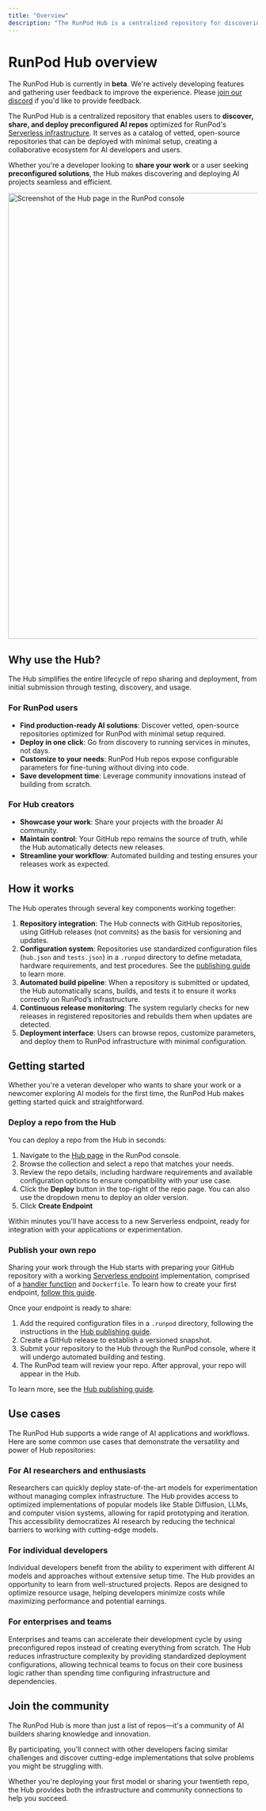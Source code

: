 ```yaml
---
title: "Overview"
description: "The RunPod Hub is a centralized repository for discovering, sharing, and deploying preconfigured AI repos optimized for RunPod's Serverless infrastructure."
---
```


# RunPod Hub overview

<Info>

The RunPod Hub is currently in **beta**. We're actively developing features and gathering user feedback to improve the experience. Please [join our discord](https://discord.gg/runpod) if you'd like to provide feedback.

</Info>

The RunPod Hub is a centralized repository that enables users to **discover, share, and deploy preconfigured AI repos** optimized for RunPod's [Serverless infrastructure](/serverless/overview/). It serves as a catalog of vetted, open-source repositories that can be deployed with minimal setup, creating a collaborative ecosystem for AI developers and users.

Whether you're a developer looking to **share your work** or a user seeking **preconfigured solutions**, the Hub makes discovering and deploying AI projects seamless and efficient.

<img src="/img/docs/hub-homepage.png" width="900" alt="Screenshot of the Hub page in the RunPod console"/>

## Why use the Hub?

The Hub simplifies the entire lifecycle of repo sharing and deployment, from initial submission through testing, discovery, and usage.

### For RunPod users

- **Find production-ready AI solutions**: Discover vetted, open-source repositories optimized for RunPod with minimal setup required.
- **Deploy in one click**: Go from discovery to running services in minutes, not days.
- **Customize to your needs**: RunPod Hub repos expose configurable parameters for fine-tuning without diving into code.
- **Save development time**: Leverage community innovations instead of building from scratch.

### For Hub creators

- **Showcase your work**: Share your projects with the broader AI community.
- **Maintain control**: Your GitHub repo remains the source of truth, while the Hub automatically detects new releases.
- **Streamline your workflow**: Automated building and testing ensures your releases work as expected.

## How it works

The Hub operates through several key components working together:

1. **Repository integration**: The Hub connects with GitHub repositories, using GitHub releases (not commits) as the basis for versioning and updates.
2. **Configuration system**: Repositories use standardized configuration files (`hub.json` and `tests.json`) in a `.runpod` directory to define metadata, hardware requirements, and test procedures. See the [publishing guide](/hub/publishing-guide) to learn more.
3. **Automated build pipeline**: When a repository is submitted or updated, the Hub automatically scans, builds, and tests it to ensure it works correctly on RunPod’s infrastructure.
4. **Continuous release monitoring**: The system regularly checks for new releases in registered repositories and rebuilds them when updates are detected.
5. **Deployment interface**: Users can browse repos, customize parameters, and deploy them to RunPod infrastructure with minimal configuration.

## Getting started

Whether you're a veteran developer who wants to share your work or a newcomer exploring AI models for the first time, the RunPod Hub makes getting started quick and straightforward.

### Deploy a repo from the Hub

You can deploy a repo from the Hub in seconds:

1. Navigate to the [Hub page](https://www.runpod.io/console/hub) in the RunPod console.
2. Browse the collection and select a repo that matches your needs.
3. Review the repo details, including hardware requirements and available configuration options to ensure compatibility with your use case.
4. Click the **Deploy** button in the top-right of the repo page. You can also use the dropdown menu to deploy an older version.
5. Click **Create Endpoint**

Within minutes you'll have access to a new Serverless endpoint, ready for integration with your applications or experimentation.

### Publish your own repo

Sharing your work through the Hub starts with preparing your GitHub repository with a working [Serverless endpoint](/serverless/overview) implementation, comprised of a [handler function](/serverless/handlers/overview) and `Dockerfile`. To learn how to create your first endpoint, [follow this guide](/serverless/get-started).

Once your endpoint is ready to share:

1. Add the required configuration files in a `.runpod` directory, following the instructions in the [Hub publishing guide](/hub/publishing-guide).
2. Create a GitHub release to establish a versioned snapshot.
3. Submit your repository to the Hub through the RunPod console, where it will undergo automated building and testing.
4. The RunPod team will review your repo. After approval, your repo will appear in the Hub.

To learn more, see the [Hub publishing guide](/hub/publishing-guide).

## Use cases

The RunPod Hub supports a wide range of AI applications and workflows. Here are some common use cases that demonstrate the versatility and power of Hub repositories:

### For AI researchers and enthusiasts

Researchers can quickly deploy state-of-the-art models for experimentation without managing complex infrastructure. The Hub provides access to optimized implementations of popular models like Stable Diffusion, LLMs, and computer vision systems, allowing for rapid prototyping and iteration. This accessibility democratizes AI research by reducing the technical barriers to working with cutting-edge models.

### For individual developers

Individual developers benefit from the ability to experiment with different AI models and approaches without extensive setup time. The Hub provides an opportunity to learn from well-structured projects. Repos are designed to optimize resource usage, helping developers minimize costs while maximizing performance and potential earnings.

### For enterprises and teams

Enterprises and teams can accelerate their development cycle by using preconfigured repos instead of creating everything from scratch. The Hub reduces infrastructure complexity by providing standardized deployment configurations, allowing technical teams to focus on their core business logic rather than spending time configuring infrastructure and dependencies.

## Join the community

The RunPod Hub is more than just a list of repos—it's a community of AI builders sharing knowledge and innovation.

By participating, you'll connect with other developers facing similar challenges and discover cutting-edge implementations that solve problems you might be struggling with.

Whether you're deploying your first model or sharing your twentieth repo, the Hub provides both the infrastructure and community connections to help you succeed.
